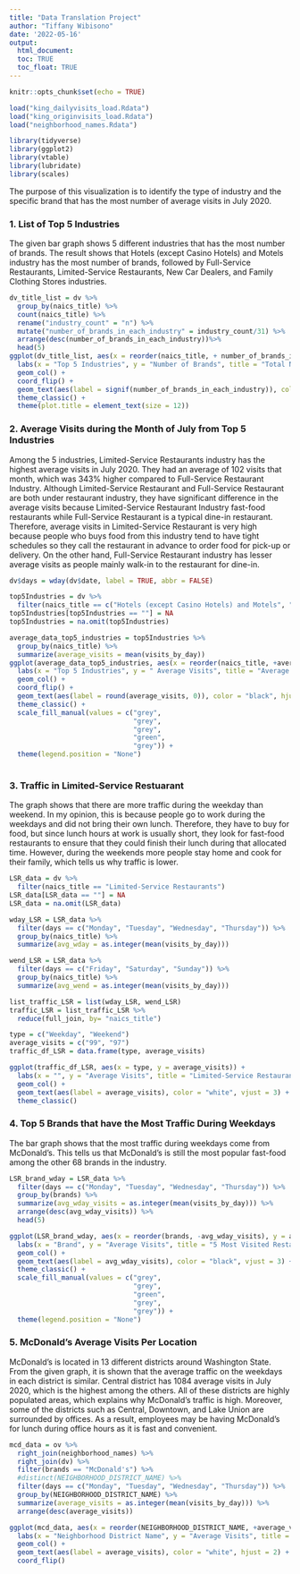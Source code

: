 ---
title: "Data Translation Project"
author: "Tiffany Wibisono"
date: '2022-05-16'
output: 
  html_document:
  toc: TRUE
  toc_float: TRUE
---

```{r setup, include=FALSE}
knitr::opts_chunk$set(echo = TRUE)

load("king_dailyvisits_load.Rdata")
load("king_originvisits_load.Rdata")
load("neighborhood_names.Rdata")

library(tidyverse)
library(ggplot2)
library(vtable)
library(lubridate)
library(scales)
```
\n The purpose of this visualization is to identify the type of industry and the specific brand that has the most number of average visits in July 2020. 

### 1. List of Top 5 Industries
The given bar graph shows 5 different industries that has the most number of brands. The result shows that Hotels (except Casino Hotels) and Motels industry has the most number of brands, followed by Full-Service Restaurants, Limited-Service Restaurants, New Car Dealers, and Family Clothing Stores industries.
```{r message=FALSE, warning=FALSE}
dv_title_list = dv %>%
  group_by(naics_title) %>%
  count(naics_title) %>%
  rename("industry_count" = "n") %>%
  mutate("number_of_brands_in_each_industry" = industry_count/31) %>%
  arrange(desc(number_of_brands_in_each_industry))%>%
  head(5) 
ggplot(dv_title_list, aes(x = reorder(naics_title, + number_of_brands_in_each_industry), y = number_of_brands_in_each_industry)) +
  labs(x = "Top 5 Industries", y = "Number of Brands", title = "Total Number of Brands in the Top 5 Industry in July 2020") + 
  geom_col() + 
  coord_flip() + 
  geom_text(aes(label = signif(number_of_brands_in_each_industry)), color = "white", hjust = 2) +
  theme_classic() +
  theme(plot.title = element_text(size = 12))
```

### 2. Average Visits during the Month of July from Top 5 Industries
Among the 5 industries, Limited-Service Restaurants industry has the highest average visits in July 2020. They had an average of 102 visits that month, which was 343% higher compared to Full-Service Restaurant Industry. Although Limited-Service Restaurant and Full-Service Restaurant are both under restaurant industry, they have significant difference in the average visits because Limited-Service Restaurant Industry fast-food restaurants while Full-Service Restaurant is a typical dine-in restaurant. Therefore, average visits in Limited-Service Restaurant is very high because people who buys food from this industry tend to have tight schedules so they call the restaurant in advance to order food for pick-up or delivery. On the other hand, Full-Service Restaurant industry has lesser average visits as people mainly walk-in to the restaurant for dine-in.
```{r message=FALSE, warning=FALSE}
dv$days = wday(dv$date, label = TRUE, abbr = FALSE)

top5Industries = dv %>%
  filter(naics_title == c("Hotels (except Casino Hotels) and Motels", "Full-Service Restaurants", "Limited-Service Restaurants", "New Car Dealers", "Family Clothing Stores"))
top5Industries[top5Industries == ""] = NA
top5Industries = na.omit(top5Industries)

average_data_top5_industries = top5Industries %>%
  group_by(naics_title) %>%
  summarize(average_visits = mean(visits_by_day)) 
ggplot(average_data_top5_industries, aes(x = reorder(naics_title, +average_visits), y = average_visits, fill = naics_title)) +  
  labs(x = "Top 5 Industries", y = " Average Visits", title = "Average Visits by Industry in July 2020" ) + 
  geom_col() +
  coord_flip() + 
  geom_text(aes(label = round(average_visits, 0)), color = "black", hjust = 1.75) +
  theme_classic() +
  scale_fill_manual(values = c("grey",
                               "grey",
                               "grey",
                               "green",
                               "grey")) +
  theme(legend.position = "None")
  
```

### 3. Traffic in Limited-Service Restuarant 
The graph shows that there are more traffic during the weekday than weekend. In my opinion, this is because people go to work during the weekdays and did not bring their own lunch. Therefore, they have to buy for food, but since lunch hours at work is usually short, they look for fast-food restaurants to ensure that they could finish their lunch during that allocated time. However, during the weekends more people stay home and cook for their family, which tells us why traffic is lower. 
```{r message=FALSE, warning=FALSE}
LSR_data = dv %>%
  filter(naics_title == "Limited-Service Restaurants")
LSR_data[LSR_data == ""] = NA
LSR_data = na.omit(LSR_data)

wday_LSR = LSR_data %>%
  filter(days == c("Monday", "Tuesday", "Wednesday", "Thursday")) %>%
  group_by(naics_title) %>%
  summarize(avg_wday = as.integer(mean(visits_by_day)))

wend_LSR = LSR_data %>%
  filter(days == c("Friday", "Saturday", "Sunday")) %>%
  group_by(naics_title) %>%
  summarize(avg_wend = as.integer(mean(visits_by_day)))

list_traffic_LSR = list(wday_LSR, wend_LSR)
traffic_LSR = list_traffic_LSR %>%
  reduce(full_join, by= "naics_title")

type = c("Weekday", "Weekend")
average_visits = c("99", "97")
traffic_df_LSR = data.frame(type, average_visits)

ggplot(traffic_df_LSR, aes(x = type, y = average_visits)) +
  labs(x = "", y = "Average Visits", title = "Limited-Service Restaurant Traffic in July 2020") +
  geom_col() +
  geom_text(aes(label = average_visits), color = "white", vjust = 3) +
  theme_classic()
```

### 4. Top 5 Brands that have the Most Traffic During Weekdays
The bar graph shows that the most traffic during weekdays come from McDonald's. This tells us that McDonald's is still the most popular fast-food among the other 68 brands in the industry. 
```{r message=FALSE, warning=FALSE}
LSR_brand_wday = LSR_data %>%
  filter(days == c("Monday", "Tuesday", "Wednesday", "Thursday")) %>%
  group_by(brands) %>%
  summarize(avg_wday_visits = as.integer(mean(visits_by_day))) %>%
  arrange(desc(avg_wday_visits)) %>%
  head(5)

ggplot(LSR_brand_wday, aes(x = reorder(brands, -avg_wday_visits), y = avg_wday_visits, fill = brands)) +
  labs(x = "Brand", y = "Average Visits", title = "5 Most Visited Restaurants during the Weekdays in July 2020") +
  geom_col() +
  geom_text(aes(label = avg_wday_visits), color = "black", vjust = 3) +
  theme_classic() +
  scale_fill_manual(values = c("grey",
                               "grey",
                               "green",
                               "grey",
                               "grey")) +
  theme(legend.position = "None")
```


### 5. McDonald's Average Visits Per Location
McDonald's is located in 13 different districts around Washington State. From the given graph, it is shown that the average traffic on the weekdays in each district is similar. Central district has 1084 average visits in July 2020, which is the highest among the others. All of these districts are highly populated areas, which explains why McDonald's traffic is high. Moreover, some of the districts such as Central, Downtown, and Lake Union are surrounded by offices. As a result, employees may be having McDonald's for lunch during office hours as it is fast and convenient.
```{r message=FALSE, warning=FALSE}
mcd_data = ov %>%
  right_join(neighborhood_names) %>%
  right_join(dv) %>%
  filter(brands == "McDonald's") %>%
  #distinct(NEIGHBORHOOD_DISTRICT_NAME) %>%
  filter(days == c("Monday", "Tuesday", "Wednesday", "Thursday")) %>%
  group_by(NEIGHBORHOOD_DISTRICT_NAME) %>%
  summarize(average_visits = as.integer(mean(visits_by_day))) %>%
  arrange(desc(average_visits))

ggplot(mcd_data, aes(x = reorder(NEIGHBORHOOD_DISTRICT_NAME, +average_visits), y = average_visits)) + 
  labs(x = "Neighborhood District Name", y = "Average Visits", title = "McDonald's Average Weekday Visits by District in July 2020") +
  geom_col() +
  geom_text(aes(label = average_visits), color = "white", hjust = 2) +
  coord_flip()
``` 







